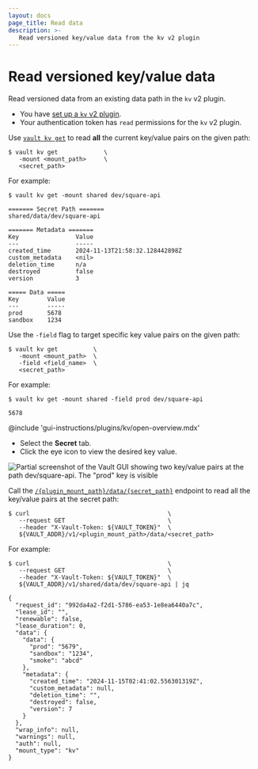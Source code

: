 ```yaml
---
layout: docs
page_title: Read data
description: >-
   Read versioned key/value data from the kv v2 plugin
---
```


# Read versioned key/value data

Read versioned data from an existing data path in the `kv` v2 plugin.

<Tip title="Assumptions">

- You have [set up a `kv` v2 plugin](/vault/docs/secrets/kv/kv-v2/setup). 
- Your authentication token has `read` permissions for the `kv` v2 plugin.

</Tip>

<Tabs>

<Tab heading="CLI" group="cli">

Use [`vault kv get`](/vault/docs/commands/kv/read) to read **all** the current
key/value pairs on the given path:

```shell-session
$ vault kv get             \
   -mount <mount_path>     \
   <secret_path>
```

For example:

<CodeBlockConfig hideClipboard="true">

```shell-session
$ vault kv get -mount shared dev/square-api

======= Secret Path =======
shared/data/dev/square-api

======= Metadata =======
Key                Value
---                -----
created_time       2024-11-13T21:58:32.128442898Z
custom_metadata    <nil>
deletion_time      n/a
destroyed          false
version            3

===== Data =====
Key        Value
---        -----
prod       5678
sandbox    1234
```

</CodeBlockConfig>

Use the `-field` flag to target specific key value pairs on the given path:

```shell-session
$ vault kv get          \
   -mount <mount_path>  \
   -field <field_name>  \
   <secret_path>
```

For example:

<CodeBlockConfig hideClipboard="true">

```shell-session
$ vault kv get -mount shared -field prod dev/square-api

5678
```

</CodeBlockConfig>

</Tab>

<Tab heading="GUI" group="gui">

@include 'gui-instructions/plugins/kv/open-overview.mdx'

- Select the **Secret** tab.
- Click the eye icon to view the desired key value.

![Partial screenshot of the Vault GUI showing two key/value pairs at the path dev/square-api. The "prod" key is visible](/img/gui/kv/read-data.png)

</Tab>

<Tab heading="API" group="api">

Call the [`/{plugin_mount_path}/data/{secret_path}`](/vault/api-docs/secret/kv/kv-v2#read-secret-version)
endpoint to read all the key/value pairs at the secret path:

```shell-session
$ curl                                       \
   --request GET                             \
   --header "X-Vault-Token: ${VAULT_TOKEN}"  \
   ${VAULT_ADDR}/v1/<plugin_mount_path>/data/<secret_path>
```

For example:

<CodeBlockConfig hideClipboard="true">

```shell-session
$ curl                                       \
   --request GET                             \
   --header "X-Vault-Token: ${VAULT_TOKEN}"  \
   ${VAULT_ADDR}/v1/shared/data/dev/square-api | jq

{
  "request_id": "992da4a2-f2d1-5786-ea53-1e8ea6440a7c",
  "lease_id": "",
  "renewable": false,
  "lease_duration": 0,
  "data": {
    "data": {
      "prod": "5679",
      "sandbox": "1234",
      "smoke": "abcd"
    },
    "metadata": {
      "created_time": "2024-11-15T02:41:02.556301319Z",
      "custom_metadata": null,
      "deletion_time": "",
      "destroyed": false,
      "version": 7
    }
  },
  "wrap_info": null,
  "warnings": null,
  "auth": null,
  "mount_type": "kv"
}
```

</CodeBlockConfig>

</Tab>

</Tabs>
